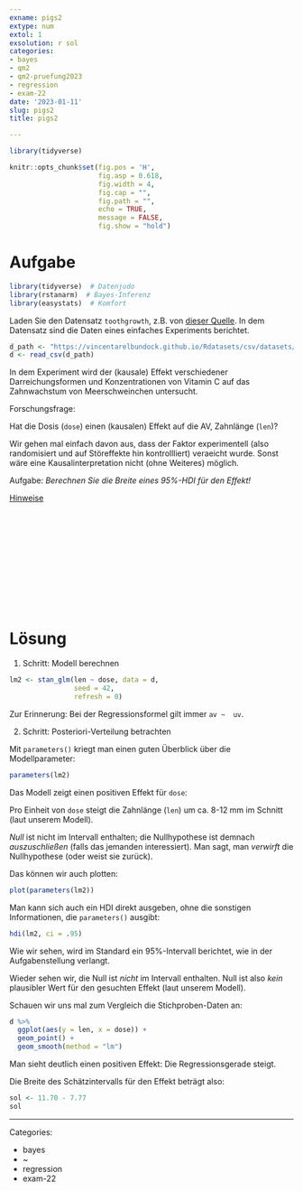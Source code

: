 ```yaml
---
exname: pigs2
extype: num
extol: 1
exsolution: r sol
categories:
- bayes
- qm2
- qm2-pruefung2023
- regression
- exam-22
date: '2023-01-11'
slug: pigs2
title: pigs2

---
```





```r
library(tidyverse)
```


```r
knitr::opts_chunk$set(fig.pos = 'H',
                      fig.asp = 0.618,
                      fig.width = 4,
                      fig.cap = "", 
                      fig.path = "",
                      echo = TRUE,
                      message = FALSE,
                      fig.show = "hold")
```






# Aufgabe

```r
library(tidyverse)  # Datenjudo
library(rstanarm)  # Bayes-Inferenz
library(easystats)  # Komfort
```

Laden Sie den Datensatz `toothgrowth`, z.B. von [dieser Quelle](https://vincentarelbundock.github.io/Rdatasets/csv/datasets/ToothGrowth.csv).
In dem Datensatz sind die Daten eines einfaches Experiments berichtet.



```r
d_path <- "https://vincentarelbundock.github.io/Rdatasets/csv/datasets/ToothGrowth.csv"
d <- read_csv(d_path)
```


In dem Experiment wird der (kausale) Effekt verschiedener Darreichungsformen und Konzentrationen von Vitamin C auf das Zahnwachstum von Meerschweinchen untersucht. 

Forschungsfrage:

Hat die Dosis (`dose`) einen (kausalen) Effekt auf die AV, Zahnlänge (`len`)?

Wir gehen mal einfach davon aus, dass der Faktor experimentell (also randomisiert und auf Störeffekte hin kontrollliert) veraeicht wurde. Sonst wäre eine Kausalinterpretation nicht (ohne Weiteres) möglich.



Aufgabe: *Berechnen Sie die Breite eines 95%-HDI für den Effekt!*




[Hinweise](https://start-bayes.netlify.app/pruefung#bearbeitungshinweise)




</br>
</br>
</br>
</br>
</br>
</br>
</br>
</br>
</br>
</br>

# Lösung

1. Schritt: Modell berechnen

```r
lm2 <- stan_glm(len ~ dose, data = d,
                seed = 42,
                refresh = 0)
```

Zur Erinnerung: Bei der Regressionsformel gilt immer `av ~  uv`.


2. Schritt: Posteriori-Verteilung betrachten

Mit `parameters()` kriegt man einen guten Überblick über die Modellparameter:

```r
parameters(lm2)
```

Das Modell zeigt einen positiven Effekt für `dose`:

Pro Einheit von `dose` steigt die Zahnlänge (`len`) um ca. 8-12 mm im Schnitt (laut unserem Modell).

*Null* ist nicht im Intervall enthalten;
die Nullhypothese ist demnach *auszuschließen* (falls das jemanden interessiert).
Man sagt, man *verwirft* die Nullhypothese (oder weist sie zurück).

Das können wir auch plotten:

```r
plot(parameters(lm2))
```

Man kann sich auch ein HDI direkt ausgeben, ohne die sonstigen Informationen, die `parameters()` ausgibt:

```r
hdi(lm2, ci = .95)
```

Wie wir sehen, wird im Standard ein 95%-Intervall berichtet,
wie in der Aufgabenstellung verlangt. 

Wieder sehen wir, die Null ist *nicht* im Intervall enthalten. 
Null ist also *kein* plausibler Wert für den gesuchten Effekt (laut unserem Modell).

Schauen wir uns mal zum Vergleich die Stichproben-Daten an:

```r
d %>% 
  ggplot(aes(y = len, x = dose)) +
  geom_point() +
  geom_smooth(method = "lm")
```

Man sieht deutlich einen positiven Effekt: Die Regressionsgerade steigt.


Die Breite des Schätzintervalls für den Effekt beträgt also:

```r
sol <- 11.70 - 7.77
sol
```




---

Categories: 

- bayes
- ~
- regression
- exam-22

